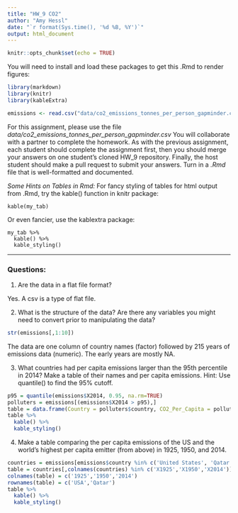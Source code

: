 ```yaml
---
title: "HW_9 CO2"
author: "Amy Hessl"
date: "`r format(Sys.time(), '%d %B, %Y')`"
output: html_document
---
```


```r
knitr::opts_chunk$set(echo = TRUE)
```

You will need to install and load these packages to get this .Rmd to render figures:
```r
library(markdown)
library(knitr)
library(kableExtra)
```

```r
emissions <- read.csv("data/co2_emissions_tonnes_per_person_gapminder.csv")
```

For this assignment, please use the file _data/co2_emissions_tonnes_per_person_gapminder.csv_
You will collaborate with a partner to complete the homework. As with the previous assignment, each student should complete the assignment first, then you should merge your answers on one student's cloned HW_9 repository.  Finally, the host student should make a pull request to submit your answers. 
Turn in a _.Rmd_ file that is well-formatted and documented.

*Some Hints on Tables in Rmd:*
For fancy styling of tables for html output from .Rmd, try the kable() function in knitr package:
```
kable(my_tab)
```

Or even fancier, use the kablextra package:
```
my_tab %>%
  kable() %>%
  kable_styling()
```


***
### Questions:

1. Are the data in a flat file format? 

Yes. A csv is a type of flat file.

2. What is the structure of the data?  Are there any variables you might need to convert prior to manipulating the data?

```r
str(emissions[,1:10])
```

The data are one column of country names (factor) followed by 215 years of emissions data (numeric). The early years are mostly NA. 

3. What countries had per capita emissions larger than the 95th percentile in 2014? Make a table of their names and per capita emissions. Hint: Use quantile() to find the 95% cutoff.

```r
p95 = quantile(emissions$X2014, 0.95, na.rm=TRUE)
polluters = emissions[(emissions$X2014 > p95),]
table = data.frame(Country = polluters$country, CO2_Per_Capita = polluters$X2014)
table %>%
  kable() %>%
  kable_styling()
```

4. Make a table comparing the per capita emissions of the US and the world's highest per capita emitter (from above)  in 1925, 1950, and 2014.

```r
countries = emissions[emissions$country %in% c('United States', 'Qatar'),]
table = countries[,colnames(countries) %in% c('X1925','X1950','X2014')]
colnames(table) = c('1925','1950','2014')
rownames(table) = c('USA','Qatar')
table %>%
  kable() %>%
  kable_styling()
```

